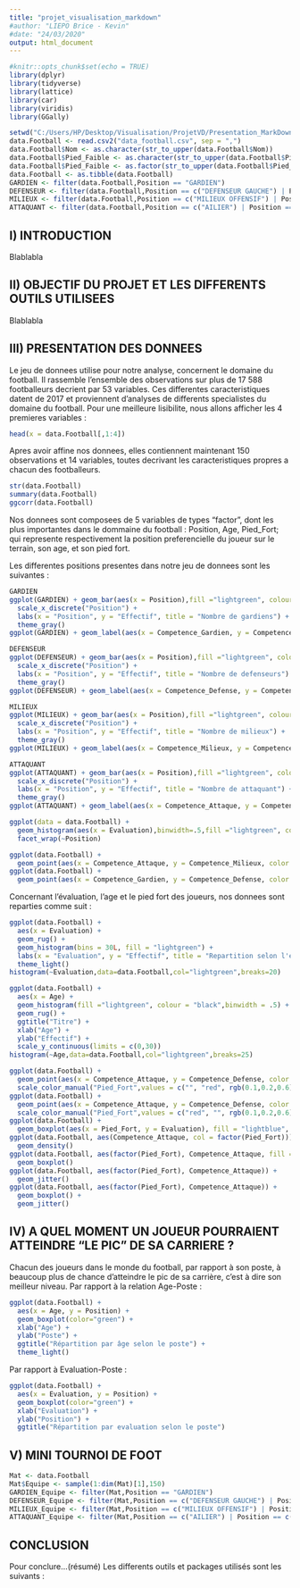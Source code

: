 ```yaml
---
title: "projet_visualisation_markdown"
#author: "LIEPO Brice - Kevin"
#date: "24/03/2020"
output: html_document
---
```

```r
#knitr::opts_chunk$set(echo = TRUE)
library(dplyr)
library(tidyverse)
library(lattice)
library(car)
library(viridis)
library(GGally)

setwd("C:/Users/HP/Desktop/Visualisation/ProjetVD/Presentation_MarkDown")
data.Football <- read.csv2("data_football.csv", sep = ",")
data.Football$Nom <- as.character(str_to_upper(data.Football$Nom))
data.Football$Pied_Faible <- as.character(str_to_upper(data.Football$Pied_Faible))
data.Football$Pied_Faible <- as.factor(str_to_upper(data.Football$Pied_Faible))
data.Football <- as.tibble(data.Football)
GARDIEN <- filter(data.Football,Position == "GARDIEN")
DEFENSEUR <- filter(data.Football,Position == c("DEFENSEUR GAUCHE") | Position == c("DEFENSEUR DROIT") |Position == c("DEFENSEUR CENTRE"))
MILIEUX <- filter(data.Football,Position == c("MILIEUX OFFENSIF") | Position == c("MILIEUX GAUCHE") |Position == c("MILIEUX DROIT") | Position == c("MILIEUX CENTRAL") | Position == c("MILIEUX DEFENSIF"))
ATTAQUANT <- filter(data.Football,Position == c("AILIER") | Position == c("ATTAQUANT"))
```

## I) INTRODUCTION
Blablabla

## II) OBJECTIF DU PROJET ET LES DIFFERENTS OUTILS UTILISEES
Blablabla

## III) PRESENTATION DES DONNEES

Le jeu de donnees utilise pour notre analyse, concernent le domaine du football. Il rassemble l'ensemble des observations sur plus de 17 588 footballeurs decrient par 53 variables. 
Ces differentes caracteristiques datent de 2017 et proviennent d'analyses de differents specialistes du domaine du football. 
Pour une meilleure lisibilite, nous allons afficher les 4 premieres variables :
```r
head(x = data.Football[,1:4])
```

Apres avoir affine nos donnees, elles contiennent maintenant 150 observations et 14 variables, toutes decrivant les caracteristiques propres a chacun des footballeurs.
```r
str(data.Football)
summary(data.Football)
ggcorr(data.Football)
```

Nos donnees sont composees de 5 variables de types "factor", dont les plus importantes dans le dommaine du football : Position, Age, Pied_Fort; qui represente respectivement la position preferencielle du joueur sur le terrain, son age, et son pied fort.

Les differentes positions presentes dans notre jeu de donnees sont les suivantes :
```r
GARDIEN
ggplot(GARDIEN) + geom_bar(aes(x = Position),fill ="lightgreen", colour = "black") + 
  scale_x_discrete("Position") +
  labs(x = "Position", y = "Effectif", title = "Nombre de gardiens") +
  theme_gray()
ggplot(GARDIEN) + geom_label(aes(x = Competence_Gardien, y = Competence_Defense, label = Nom))

DEFENSEUR
ggplot(DEFENSEUR) + geom_bar(aes(x = Position),fill ="lightgreen", colour = "black") + 
  scale_x_discrete("Position") +
  labs(x = "Position", y = "Effectif", title = "Nombre de defenseurs") +
  theme_gray()
ggplot(DEFENSEUR) + geom_label(aes(x = Competence_Defense, y = Competence_Gardien, label = Nom))

MILIEUX
ggplot(MILIEUX) + geom_bar(aes(x = Position),fill ="lightgreen", colour = "black") + 
  scale_x_discrete("Position") +
  labs(x = "Position", y = "Effectif", title = "Nombre de milieux") +
  theme_gray()
ggplot(MILIEUX) + geom_label(aes(x = Competence_Milieux, y = Competence_Attaque, label = Nom))

ATTAQUANT
ggplot(ATTAQUANT) + geom_bar(aes(x = Position),fill ="lightgreen", colour = "black") + 
  scale_x_discrete("Position") +
  labs(x = "Position", y = "Effectif", title = "Nombre de attaquant") +
  theme_gray()
ggplot(ATTAQUANT) + geom_label(aes(x = Competence_Attaque, y = Competence_Milieux, label = Nom))

ggplot(data = data.Football) + 
  geom_histogram(aes(x = Evaluation),binwidth=.5,fill ="lightgreen", colour = "black") + 
  facet_wrap(~Position)

ggplot(data.Football) + 
  geom_point(aes(x = Competence_Attaque, y = Competence_Milieux, color = Position, alpha = Competence_Defense, size = Competence_Gardien))
ggplot(data.Football) + 
  geom_point(aes(x = Competence_Gardien, y = Competence_Defense, color = Position))
```

Concernant l'évaluation, l'age et le pied fort des joueurs, nos donnees sont reparties comme suit :
```r
ggplot(data.Football) +
  aes(x = Evaluation) +
  geom_rug() +
  geom_histogram(bins = 30L, fill = "lightgreen") +
  labs(x = "Evaluation", y = "Effectif", title = "Repartition selon l'évaluation") +
  theme_light()
histogram(~Evaluation,data=data.Football,col="lightgreen",breaks=20)
```

```r
ggplot(data.Football) +
  aes(x = Age) +
  geom_histogram(fill ="lightgreen", colour = "black",binwidth = .5) + 
  geom_rug() +
  ggtitle("Titre") +
  xlab("Age") +
  ylab("Effectif") +
  scale_y_continuous(limits = c(0,30))
histogram(~Age,data=data.Football,col="lightgreen",breaks=25)
```

```r
ggplot(data.Football) + 
  geom_point(aes(x = Competence_Attaque, y = Competence_Defense, color = Pied_Fort)) +
  scale_color_manual("Pied_Fort",values = c("", "red", rgb(0.1,0.2,0.6), "darkgreen", "grey80"))
ggplot(data.Football) + 
  geom_point(aes(x = Competence_Attaque, y = Competence_Defense, color = Pied_Fort)) +
  scale_color_manual("Pied_Fort",values = c("red", "", rgb(0.1,0.2,0.6), "darkgreen", "grey80"))
ggplot(data.Football) + 
  geom_boxplot(aes(x = Pied_Fort, y = Evaluation), fill = "lightblue", color = "black", varwidth = TRUE, width =0.8)
ggplot(data.Football, aes(Competence_Attaque, col = factor(Pied_Fort))) +
  geom_density()
ggplot(data.Football, aes(factor(Pied_Fort), Competence_Attaque, fill = factor(Pied_Fort))) +
  geom_boxplot()
ggplot(data.Football, aes(factor(Pied_Fort), Competence_Attaque)) + 
  geom_jitter()
ggplot(data.Football, aes(factor(Pied_Fort), Competence_Attaque)) + 
  geom_boxplot() +
  geom_jitter()
```

## IV) A QUEL MOMENT UN JOUEUR POURRAIENT ATTEINDRE "LE PIC" DE SA CARRIERE ?

Chacun des joueurs dans le monde du football, par rapport à son poste, à beaucoup plus de chance d'atteindre le pic de sa carrière, c'est à dire son meilleur niveau.
Par rapport à la relation Age-Poste :
```r
ggplot(data.Football) +
  aes(x = Age, y = Position) +
  geom_boxplot(color="green") +
  xlab("Age") +
  ylab("Poste") + 
  ggtitle("Répartition par âge selon le poste") +
  theme_light()
```

Par rapport à Evaluation-Poste :
```r
ggplot(data.Football) +
  aes(x = Evaluation, y = Position) +
  geom_boxplot(color="green") +
  xlab("Evaluation") +
  ylab("Position") +
  ggtitle("Répartition par evaluation selon le poste")
```

## V) MINI TOURNOI DE FOOT
```r
Mat <- data.Football
Mat$Equipe <- sample(1:dim(Mat)[1],150)
GARDIEN_Equipe <- filter(Mat,Position == "GARDIEN")
DEFENSEUR_Equipe <- filter(Mat,Position == c("DEFENSEUR GAUCHE") | Position == c("DEFENSEUR DROIT") |Position == c("DEFENSEUR CENTRE"))
MILIEUX_Equipe <- filter(Mat,Position == c("MILIEUX OFFENSIF") | Position == c("MILIEUX GAUCHE") |Position == c("MILIEUX DROIT") | Position == c("MILIEUX CENTRAL") | Position == c("MILIEUX DEFENSIF"))
ATTAQUANT_Equipe <- filter(Mat,Position == c("AILIER") | Position == c("ATTAQUANT"))
```

## CONCLUSION
Pour conclure...(résumé)
Les differents outils et packages utilisés sont les suivants :